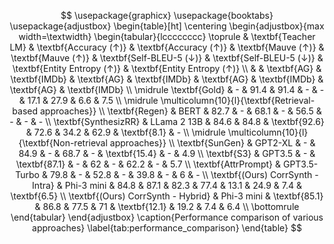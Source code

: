 $$
\usepackage{graphicx}
\usepackage{booktabs}
\usepackage{adjustbox}
\begin{table}[ht]
    \centering
    \begin{adjustbox}{max width=\textwidth}
    \begin{tabular}{lcccccccc}
        \toprule
        & \textbf{Teacher LM} & \textbf{Accuracy (↑)} & \textbf{Accuracy (↑)} & \textbf{Mauve (↑)} & \textbf{Mauve (↑)} & \textbf{Self-BLEU-5 (↓)} & \textbf{Self-BLEU-5 (↓)} & \textbf{Entity Entropy (↑)} & \textbf{Entity Entropy (↑)} \\
        & & \textbf{AG} & \textbf{IMDb} & \textbf{AG} & \textbf{IMDb} & \textbf{AG} & \textbf{IMDb} & \textbf{AG} & \textbf{IMDb} \\
        \midrule
        \textbf{Gold} & - & 91.4 & 91.4 & - & - & 17.1 & 27.9 & 6.6 & 7.5 \\
        \midrule
        \multicolumn{10}{l}{\textbf{Retrieval-based approaches}} \\
        \textbf{Regen} & BERT & 82.7 & - & 68.1 & - & 56.5 & - & - & - \\
        \textbf{SynthesizRR} & LLama 2 13B & 84.6 & 84.8 & \textbf{92.6} & 72.6 & 34.2 & 62.9 & \textbf{8.1} & - \\
        \midrule
        \multicolumn{10}{l}{\textbf{Non-retrieval approaches}} \\
        \textbf{SunGen} & GPT2-XL & - & 84.9 & - & 68.7 & - & \textbf{15.4} & - & 4.9 \\
        \textbf{S3} & GPT3.5 & - & \textbf{87.1} & - & 62 & - & 62.2 & - & 5.7 \\
        \textbf{AttrPrompt} & GPT3.5-Turbo & 79.8 & - & 52.8 & - & 39.8 & - & 6 & - \\
        \textbf{(Ours) CorrSynth - Intra} & Phi-3 mini & 84.8 & 87.1 & 82.3 & 77.4 & 13.1 & 24.9 & 7.4 & \textbf{6.5} \\
        \textbf{(Ours) CorrSynth - Hybrid} & Phi-3 mini & \textbf{85.1} & 86.8 & 77.5 & 71 & \textbf{12.1} & 19.2 & 7.4 & 6.4 \\
        \bottomrule
    \end{tabular}
    \end{adjustbox}
    \caption{Performance comparison of various approaches}
    \label{tab:performance_comparison}
\end{table}
$$